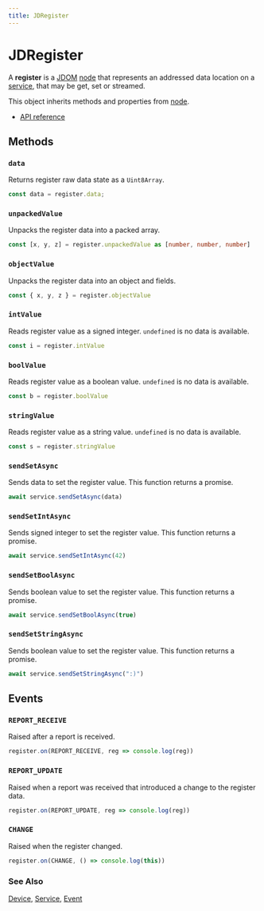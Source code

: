 ```yaml
---
title: JDRegister
---
```

# JDRegister

A **register** is a [JDOM](/clients/javascript/jdom/) [node](/clients/javascript/jdom/node/) that represents an addressed data location
on a [service](/clients/javascript/jdom/service/), that may be get, set or streamed. 

This object inherits methods and properties from [node](/clients/javascript/jdom/node/).

* [API reference](https://jacdac.github.io/jacdac-ts/classes/JDRegister.html)

## Methods

### ``data``

Returns register raw data state as a ``Uint8Array``.

```typescript
const data = register.data;
```

### ``unpackedValue``

Unpacks the register data into a packed array.

```typescript
const [x, y, z] = register.unpackedValue as [number, number, number]
```

### ```objectValue```

Unpacks the register data into an object and fields.

```typescript
const { x, y, z } = register.objectValue
```

### ``intValue``

Reads register value as a signed integer. ``undefined`` is no data is available.

```typescript
const i = register.intValue
```

### ``boolValue``

Reads register value as a boolean value. ``undefined`` is no data is available.

```typescript
const b = register.boolValue
```

### ``stringValue``

Reads register value as a string value. ``undefined`` is no data is available.

```typescript
const s = register.stringValue
```

### ``sendSetAsync``

Sends data to set the register value. This function returns a promise.

```typescript
await service.sendSetAsync(data)
```

### ``sendSetIntAsync``

Sends signed integer to set the register value. This function returns a promise.

```typescript
await service.sendSetIntAsync(42)
```


### ``sendSetBoolAsync``

Sends boolean value to set the register value. This function returns a promise.

```typescript
await service.sendSetBoolAsync(true)
```

### ``sendSetStringAsync``

Sends boolean value to set the register value. This function returns a promise.

```typescript
await service.sendSetStringAsync(":)")
```

## Events

### ``REPORT_RECEIVE``

Raised after a report is received.

```typescript
register.on(REPORT_RECEIVE, reg => console.log(reg))
```

### ``REPORT_UPDATE``

Raised when a report was received that introduced a change to the register data.

```typescript
register.on(REPORT_UPDATE, reg => console.log(reg))
```

### ``CHANGE``

Raised when the register changed.

```typescript
register.on(CHANGE, () => console.log(this))
```


### See Also

[Device](/clients/javascript/jdom/device/), [Service](/clients/javascript/jdom/service/), [Event](/clients/javascript/jdom/event/)